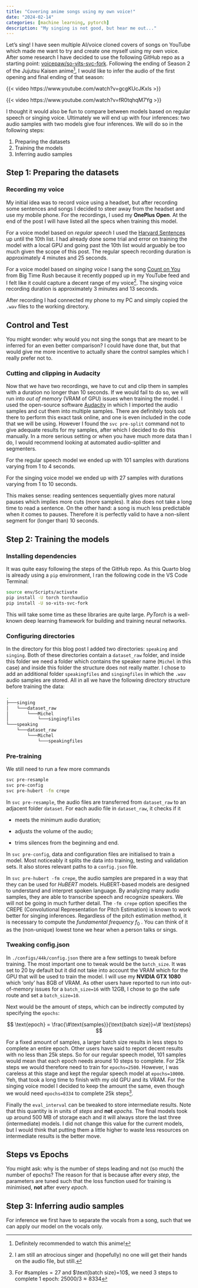 ```yaml
---
title: "Covering anime songs using my own voice!"
date: "2024-02-14"
categories: [machine learning, pytorch]
description: "My singing is not good, but hear me out..."
---
```


Let's sing!
I have seen multiple AI/voice cloned covers of songs on YouTube which made me want to try and create one myself using my own voice.
After some research I have decided to use the following GitHub repo as a starting point: [voicepaw/so-vits-svc-fork](https://github.com/voicepaw/so-vits-svc-fork).
Following the ending of Season 2 of the Jujutsu Kaisen anime[^1], I would like to infer the audio of the first opening and final ending of that season:

[^1]: Definitely recommended to watch this anime!

{{< video https://www.youtube.com/watch?v=gcgKUcJKxIs >}}

{{< video https://www.youtube.com/watch?v=fR0tqhqM7Yg >}}

I thought it would also be fun to compare between models based on regular speech or singing voice.
Ultimately we will end up with four inferences: two audio samples with two models give four inferences.
We will do so in the following steps:

1.  Preparing the datasets
2.  Training the models
3.  Inferring audio samples

## Step 1: Preparing the datasets

### Recording my voice

My initial idea was to record voice using a headset, but after recording some sentences and songs I decided to steer away from the headset and use my mobile phone.
For the recordings, I used my **OnePlus Open**.
At the end of the post I will have listed all the specs when training this model.

For a voice model based on *regular speech* I used the [Harvard Sentences](https://www.cs.columbia.edu/~hgs/audio/harvard.html) up until the 10th list.
I had already done some trial and error on training the model with a local GPU and going past the 10th list would arguably be too much given the scope of this post.
The regular speech recording duration is approximately 4 minutes and 25 seconds.

For a voice model based on *singing voice* I sang the song [Count on You](https://www.youtube.com/watch?v=BO3q9t52s3I) from Big Time Rush because it recently popped up in my YouTube feed and I felt like it could capture a decent range of my voice[^2].
The singing voice recording duration is approximately 3 minutes and 13 seconds.

[^2]: I am still an atrocious singer and (hopefully) no one will get their hands on the audio file, but still.

After recording I had connected my phone to my PC and simply copied the `.wav` files to the working directory.

::: {.callout-note appearance="simple"}
## Control and Test

You might wonder: why would you not sing the songs that are meant to be inferred for an even better comparison?
I could have done that, but that would give me more incentive to actually share the control samples which I really prefer not to.
:::

### Cutting and clipping in Audacity

Now that we have two recordings, we have to cut and clip them in samples with a duration no longer than 10 seconds.
If we would fail to do so, we will run into *out of memory* (VRAM of GPU) issues when training the model.
I used the open-source software [Audacity](https://www.audacityteam.org/) in which I imported the audio samples and cut them into multiple samples.
There are definitely tools out there to perform this exact task online, and one is even included in the code that we will be using.
However I found the `svc pre-split` command not to give adequate results for my samples, after which I decided to do this manually.
In a more serious setting or when you have much more data than I do, I would recommend looking at automated audio-splitter and segmenters.

For the regular speech model we ended up with 101 samples with durations varying from 1 to 4 seconds.

For the singing voice model we ended up with 27 samples with durations varying from 1 to 10 seconds.

This makes sense: reading sentences sequentially gives more natural pauses which implies more cuts (more samples).
It also does not take a long time to read a sentence.
On the other hand: a song is much less predictable when it comes to pauses.
Therefore it is perfectly valid to have a non-silent segment for (longer than) 10 seconds.

## Step 2: Training the models

### Installing dependencies

It was quite easy following the steps of the GitHub repo.
As this Quarto blog is already using a `pip` environment, I ran the following code in the VS Code Terminal:

``` .bash
source env/Scripts/activate
pip install -U torch torchaudio
pip install -U so-vits-svc-fork
```

This will take some time as these libraries are quite large.
*PyTorch* is a well-known deep learning framework for building and training neural networks.

### Configuring directories

In the directory for this blog post I added two directories: `speaking` and `singing`.
Both of these directories contain a `dataset_raw` folder, and inside this folder we need a folder which contains the speaker name (`Michel` in this case) and inside this folder the structure does not really matter.
I chose to add an additional folder `speakingfiles` and `singingfiles` in which the `.wav` audio samples are stored.
All in all we have the following directory structure before training the data:

``` bash
.
├───singing
│   └───dataset_raw
│       └───Michel
│           └───singingfiles
└───speaking
    └───dataset_raw
        └───Michel
            └───speakingfiles
```

### Pre-training

We still need to run a few more commands

``` bash
svc pre-resample
svc pre-config
svc pre-hubert -fm crepe
```

In `svc pre-resample`, the audio files are transferred from `dataset_raw` to an adjacent folder `dataset`.
For each audio file in `dataset_raw`, it checks if it

-   meets the minimum audio duration;

-   adjusts the volume of the audio;

-   trims silences from the beginning and end.

In `svc pre-config`, data and configuration files are initialised to train a model.
Most noticeably it splits the data into training, testing and validation sets.
It also stores relevant paths to a `config.json` file.

In `svc pre-hubert -fm crepe`, the audio samples are prepared in a way that they can be used for *HuBERT* models.
HuBERT-based models are designed to understand and interpret spoken language.
By analyzing many audio samples, they are able to transcribe speech and recognize speakers.
We will not be going in much further detail.
The `-fm crepe` option specifies the CREPE (Convolutional Representation for Pitch Estimation) is known to work better for singing inferences.
Regardless of the pitch estimation method, it is necessary to compute the *fundamental frequency* $f_0$ .
You can think of it as the (non-unique) lowest tone we hear when a person talks or sings.

### Tweaking config.json

In `./configs/44k/config.json` there are a few settings to tweak before training.
The most important one to tweak would be the `batch_size`.
It was set to 20 by default but it did not take into account the VRAM which for the GPU that will be used to train the model.
I will use my **NVIDIA GTX 1080** which 'only' has 8GB of VRAM.
As other users have reported to run into out-of-memory issues for a `batch_size=16` with 12GB, I chose to go the safe route and set a `batch_size=10`.

Next would be the amount of steps, which can be indirectly computed by specifying the `epochs`:

$$
\text{epoch} = \frac{\#\text{samples}}{\text{batch size}}=\# \text{steps}
$$

For a fixed amount of samples, a larger batch size results in less steps to complete an entire epoch.
Other users have said to report decent results with no less than 25k steps.
So for our regular speech model, 101 samples would mean that each epoch needs around 10 steps to complete.
For 25k steps we would therefore need to train for `epochs=2500`.
However, I was careless at this stage and kept the regular speech model at `epochs=10000`.
Yeh, that took a long time to finish with my old GPU and its VRAM.
For the singing voice model I decided to keep the amount the same, even though we would need `epochs=8334` to complete 25k steps[^3].

[^3]: For $\#\text{samples}=27$ and \$\\text{batch size}=10\$, we need 3 steps to complete 1 epoch: $25000/3\approx8334$

Finally the `eval_interval` can be tweaked to store intermediate results.
Note that this quantity is in units of *steps* and **not** *epochs*.
The final models took up around 500 MB of storage each and it will always store the last three (intermediate) models.
I did not change this value for the current models, but I would think that putting them a little higher to waste less resources on intermediate results is the better move.

::: {.callout-note appearance="simple"}
## Steps vs Epochs

You might ask: why is the number of steps leading and not (so much) the number of epochs?
The reason for that is because after every *step*, the parameters are tuned such that the loss function used for training is minimised, **not** after every *epoch*.
:::

## Step 3: Inferring audio samples

For inference we first have to separate the vocals from a song, such that we can apply our model on the vocals only.
